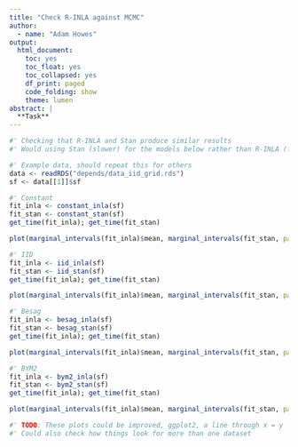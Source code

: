 ```yaml
---
title: "Check R-INLA against MCMC"
author:
  - name: "Adam Howes"
output:
  html_document:
    toc: yes
    toc_float: yes
    toc_collapsed: yes
    df_print: paged
    code_folding: show
    theme: lumen
abstract: |
  **Task**
---
```


```r
#' Checking that R-INLA and Stan produce similar results
#' Would using Stan (slower) for the models below rather than R-INLA (faster) change anything?

#' Example data, should repeat this for others
data <- readRDS("depends/data_iid_grid.rds")
sf <- data[[1]]$sf

#' Constant
fit_inla <- constant_inla(sf)
fit_stan <- constant_stan(sf)
get_time(fit_inla); get_time(fit_stan)

plot(marginal_intervals(fit_inla)$mean, marginal_intervals(fit_stan, parameter = "rho")$mean)

#' IID
fit_inla <- iid_inla(sf)
fit_stan <- iid_stan(sf)
get_time(fit_inla); get_time(fit_stan)

plot(marginal_intervals(fit_inla)$mean, marginal_intervals(fit_stan, parameter = "rho")$mean)

#' Besag
fit_inla <- besag_inla(sf)
fit_stan <- besag_stan(sf)
get_time(fit_inla); get_time(fit_stan)

plot(marginal_intervals(fit_inla)$mean, marginal_intervals(fit_stan, parameter = "rho")$mean)

#' BYM2
fit_inla <- bym2_inla(sf)
fit_stan <- bym2_stan(sf)
get_time(fit_inla); get_time(fit_stan)

plot(marginal_intervals(fit_inla)$mean, marginal_intervals(fit_stan, parameter = "rho")$mean)

#' TODO: These plots could be improved, ggplot2, a line through x = y
#' Could also check how things look for more than one dataset
```
